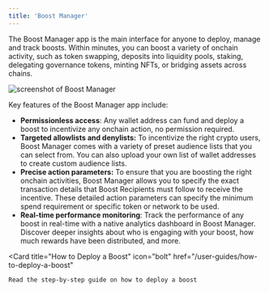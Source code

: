 ```yaml
---
title: 'Boost Manager'
---
```


The Boost Manager app is the main interface for anyone to deploy, manage and track boosts. Within minutes, you can boost a variety of onchain activity, such as token swapping, deposits into liquidity pools, staking, delegating governance tokens, minting NFTs, or bridging assets across chains.

<img src="/assets/manager-screenshot.png" alt="screenshot of Boost Manager" />

Key features of the Boost Manager app include:

* **Permissionless access**: Any wallet address can fund and deploy a boost to incentivize any onchain action, no permission required.
* **Targeted allowlists and denylists:** To incentivize the right crypto users, Boost Manager comes with a variety of preset audience lists that you can select from. You can also upload your own list of wallet addresses to create custom audience lists.
* **Precise action parameters:** To ensure that you are boosting the right onchain activities, Boost Manager allows you to specify the exact transaction details that Boost Recipients must follow to receive the incentive. These detailed action parameters can specify the minimum spend requirement or specific token or network to be used.
* **Real-time performance monitoring**: Track the performance of any boost in real-time with a native analytics dashboard in Boost Manager. Discover deeper insights about who is engaging with your boost, how much rewards have been distributed, and more.

[//]: # (TODO: update link)
<Card
    title="How to Deploy a Boost"
    icon="bolt"
    href="/user-guides/how-to-deploy-a-boost"
>
    Read the step-by-step guide on how to deploy a boost
</Card>
